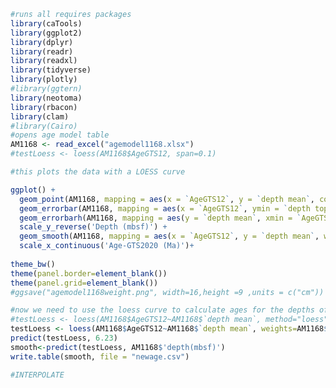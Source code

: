 

```r
#runs all requires packages
library(caTools)
library(ggplot2)
library(dplyr)
library(readr)
library(readxl)
library(tidyverse)
library(plotly)
#library(ggtern)
library(neotoma)
library(rbacon)
library(clam)
#library(Cairo)
#opens age model table
AM1168 <- read_excel("agemodel1168.xlsx")
#testLoess <- loess(AM1168$AgeGTS12, span=0.1)
```

```r
#this plots the data with a LOESS curve

ggplot() +
  geom_point(AM1168, mapping = aes(x = `AgeGTS12`, y = `depth mean`, color = `Datum type`)) +
  geom_errorbar(AM1168, mapping = aes(x = `AgeGTS12`, ymin = `depth top`, ymax = `depth bottom` + `depth range`)) +
  geom_errorbarh(AM1168, mapping = aes(y = `depth mean`, xmin = `AgeGTS12` - `age error`, xmax = `AgeGTS12` + `age error`)) +
  scale_y_reverse('Depth (mbsf)') +
  geom_smooth(AM1168, mapping = aes(x = `AgeGTS12`, y = `depth mean`, weight=`weight`),method="loess",span =0.1)+
  scale_x_continuous('Age-GTS2020 (Ma)')+
 
theme_bw()
theme(panel.border=element_blank())
theme(panel.grid=element_blank())
#ggsave("agemodel1168weight.png", width=16,height =9 ,units = c("cm"))
```

```r
#now we need to use the loess curve to calculate ages for the depths of the OG samples
#testLoess <- loess(AM1168$AgeGTS12~AM1168$`depth mean`, method="loess",span=0.1)
testLoess <- loess(AM1168$AgeGTS12~AM1168$`depth mean`, weights=AM1168$`weight`, method="loess",span=0.1)
predict(testLoess, 6.23)
smooth<-predict(testLoess, AM1168$'depth(mbsf)')
write.table(smooth, file = "newage.csv")

#INTERPOLATE
```



